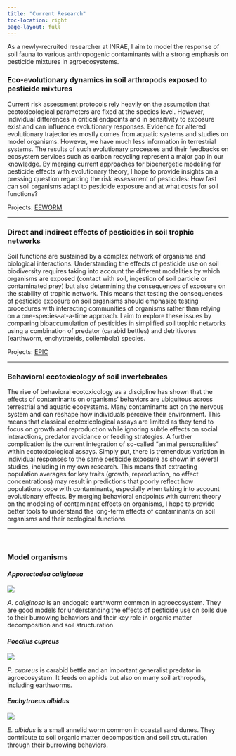 ```yaml
---
title: "Current Research"
toc-location: right
page-layout: full
---
```


As a newly-recruited researcher at INRAE, I aim to model the response of soil fauna to various anthropogenic contaminants with a strong emphasis on pesticide mixtures in agroecosystems. 

### Eco-evolutionary dynamics in soil arthropods exposed to pesticide mixtures {#EcoEvoTox}
Current risk assessment protocols rely heavily on the assumption that ecotoxicological parameters are fixed at the species level. However, individual differences in critical endpoints and in sensitivity to exposure exist and can influence evolutionary responses. Evidence for altered evolutionary trajectories mostly comes from aquatic systems and studies on model organisms. However, we have much less information in terrestrial systems. The results of such evolutionary processes and their feedbacks on ecosystem services such as carbon recycling represent a major gap in our knowledge. By merging current approaches for bioenergetic modeling for pesticide effects with evolutionary theory, I hope to provide insights on a pressing question regarding the risk assessment of pesticides: How fast can soil organisms adapt to pesticide exposure and at what costs for soil functions?

Projects: [EEWORM](../../projects#EEWORM)

---

### Direct and indirect effects of pesticides in soil trophic networks {#TrophicTox}
Soil functions are sustained by a complex network of organisms and biological interactions. Understanding the effects of pesticide use on soil biodiversity requires taking into account the different modalities by which organisms are exposed (contact with soil, ingestion of soil particle or contaminated prey) but also determining the consequences of exposure on the stability of trophic network. This means that testing the consequences of pesticide exposure on soil organisms should emphasize testing procedures with interacting communities of organisms rather than relying on a one-species-at-a-time approach. I aim to explore these issues by comparing bioaccumulation of pesticides in simplified soil trophic networks using a combination of predator (carabid bettles) and detritivores (earthworm, enchytraeids, collembola) species. 


Projects: [EPIC](../../projects#EPIC)

---

### Behavioral ecotoxicology of soil invertebrates {#BehavTox}
The rise of behavioral ecotoxicology as a discipline has shown that the effects of contaminants on organisms’ behaviors are ubiquitous across terrestrial and aquatic ecosystems. Many contaminants act on the nervous system and can reshape how individuals perceive their environment. This means that classical ecotoxicological assays are limited as they tend to focus on growth and reproduction while ignoring subtle effects on social interactions, predator avoidance or feeding strategies. A further complication is the current integration of so-called “animal personalities” within ecotoxicological assays. Simply put, there is tremendous variation in individual responses to the same pesticide exposure as shown in several studies, including in my own research. This means that extracting population averages for key traits (growth, reproduction, no effect concentrations) may result in predictions that poorly reflect how populations cope with contaminants, especially when taking into account evolutionary effects. By merging behavioral endpoints with current theory on the modeling of contaminant effects on organisms, I hope to provide better tools to understand the long-term effects of contaminants on soil organisms and their ecological functions.


---

</br>

### Model organisms

#### *Apporectodea caliginosa*

:::: {layout="[ 40, 60 ]"}

::: {#first-column}
![](../current-research/images/a-caliginosa.jpg)
:::

::: {#second-column}
*A. caliginosa* is an endogeic earthworm common in agroecosystem. They are good models for understanding the effects of pesticide use on soils due to their burrowing behaviors and their key role in organic matter decomposition and soil structuration.
:::

::::

#### *Poecilus cupreus*

:::: {layout="[ 40, 60 ]"}

::: {#first-column}
![](../current-research/images/p-cupreus.jpg)
:::

::: {#second-column}
*P. cupreus* is carabid bettle and an important generalist predator in agroecosystem. It feeds on aphids but also on many soil arthropods, including earthworms. 
:::

::::

#### *Enchytraeus albidus*

:::: {layout="[ 40, 60 ]"}

::: {#first-column}
![](../current-research/images/e-albidus.jpg)
:::

::: {#second-column}
*E. albidus* is a small annelid worm common in coastal sand dunes. They contribute to soil organic matter decomposition and soil structuration through their burrowing behaviors. 
:::

::::




